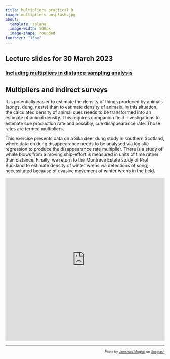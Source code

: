 ```yaml
---
title: Multipliers practical 9
image: multipliers-unsplash.jpg
about: 
  template: solana
  image-width: 500px
  image-shape: rounded
fontsize: "15px"
---
```


::: {.callout-tip}
## Lecture slides for 30 March 2023

### [Including multipliers in distance sampling analysis](../lectures/BlockI-22.pdf)
:::

## Multipliers and indirect surveys

It is potentially easier to estimate the density of things produced by animals (songs, dung, nests) than to estimate density of animals.  In this situation, the calculated density of animal cues needs to be transformed into an estimate of animal density.  This requires companion field investigations to estimate cue production rate and possibly, cue disappearance rate.  Those rates are termed multipliers.

This exercise presents data on a Sika deer dung study in southern Scotland, where data on dung disappearance needs to be analysed via logistic regression to produce the disappearance rate multiplier.  There is a study of whale blows from a moving ship--effort is measured in units of time rather than distance.  Finally, we return to the Montrave Estate study of Prof Buckland to estimate density of winter wrens via detections of song; necessitated because of evasive movement of winter wrens in the field.

<div style="position: relative; padding-bottom: 102.27272727272727%; height: 0;"><iframe src="https://www.loom.com/embed/26a874243c6449d791c862423e7dd517" frameborder="0" webkitallowfullscreen mozallowfullscreen allowfullscreen style="position: absolute; top: 0; left: 0; width: 100%; height: 100%;"></iframe></div>

---
<p style="font-size: x-small; text-align:right">Photo by <a href="https://unsplash.com/@jamshaidpro?utm_source=unsplash&utm_medium=referral&utm_content=creditCopyText">Jamshaid Mughal</a> on <a href="https://unsplash.com/s/photos/nests?utm_source=unsplash&utm_medium=referral&utm_content=creditCopyText">Unsplash</a></p>
  